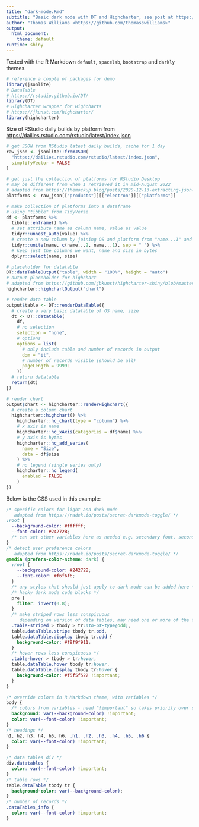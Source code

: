 ```yaml
---
title: "dark-mode.Rmd"
subtitle: "Basic dark mode with DT and Highcharter, see post at https://thomasswilliams.github.io/development/r/2022/08/26/r-markdown-dark-mode-1.html"
author: "Thomas Williams <https://github.com/thomasswilliams>"
output:
  html_document:
    theme: default
runtime: shiny
---
```


Tested with the R Markdown `default`, `spacelab`, `bootstrap` and `darkly` themes.

``` r
# reference a couple of packages for demo
library(jsonlite)
# DataTable
# https://rstudio.github.io/DT/
library(DT)
# Highcharter wrapper for Highcharts
# https://jkunst.com/highcharter/
library(highcharter)
```

Size of RStudio daily builds by platform from <https://dailies.rstudio.com/rstudio/latest/index.json>

```r
# get JSON from RStudio latest daily builds, cache for 1 day
raw_json <- jsonlite::fromJSON(
  "https://dailies.rstudio.com/rstudio/latest/index.json",
  simplifyVector = FALSE
)

# get just the collection of platforms for RStudio Desktop
# may be different from when I retrieved it in mid-August 2022
# adapted from https://themockup.blog/posts/2020-12-13-extracting-json-from-websites-and-public-apis-with-r/
platforms <- raw_json[["products"]][["electron"]][["platforms"]]

# make collection of platforms into a dataframe
# using "tibble" from TidyVerse
df <- platforms %>%
  tibble::enframe() %>%
  # set attribute name as column name, value as value
  tidyr::unnest_auto(value) %>%
  # create a new column by joining OS and platform from "name...1" and "name...2"
  tidyr::unite(name, c(name...2, name...1), sep = " ") %>%
  # keep just the columns we want, name and size in bytes
  dplyr::select(name, size)
```

```r
# placeholder for datatable
DT::dataTableOutput("table", width = "100%", height = "auto")
# output placeholder for highchart
# adapted from https://github.com/jbkunst/highcharter-shiny/blob/master/01-get-started/app.R
highcharter::highchartOutput("chart")

# render data table
output$table <- DT::renderDataTable({
  # create a very basic datatable of OS name, size
  dt <- DT::datatable(
    df,
    # no selection
    selection = "none",
    # options
    options = list(
      # only include table and number of records in output
      dom = "it",
      # number of records visible (should be all)
      pageLength = 9999L
    ))
  # return datatable
  return(dt)
})

# render chart
output$chart <- highcharter::renderHighchart({
  # create a column chart
  highcharter::highchart() %>%
    highcharter::hc_chart(type = "column") %>%
    # x axis is name
    highcharter::hc_xAxis(categories = df$name) %>%
    # y axis is bytes
    highcharter::hc_add_series(
      name = "Size",
      data = df$size
    ) %>%
    # no legend (single series only)
    highcharter::hc_legend(
      enabled = FALSE
    )
})
```

Below is the CSS used in this example:

```css
/* specific colors for light and dark mode
   adapted from https://radek.io/posts/secret-darkmode-toggle/ */
:root {
  --background-color: #ffffff;
  --font-color: #24272B;
  /* can set other variables here as needed e.g. secondary font, secondary background etc. */
}
/* detect user preference colors
   adapted from https://radek.io/posts/secret-darkmode-toggle/ */
@media (prefers-color-scheme: dark) {
  :root {
    --background-color: #24272B;
    --font-color: #f6f6f6;
  }
  /* any styles that should just apply to dark mode can be added here */
  /* hacky dark mode code blocks */
  pre {
    filter: invert(0.8);
  }
  /* make striped rows less conspicuous 
     depending on version of data tables, may need one or more of the following selectors */
  .table-striped > tbody > tr:nth-of-type(odd),
  table.dataTable.stripe tbody tr.odd,
  table.dataTable.display tbody tr.odd {
    background-color: #f9f9f911;
  }
  /* hover rows less conspicuous */
  .table-hover > tbody > tr:hover,
  table.dataTable.hover tbody tr:hover,
  table.dataTable.display tbody tr:hover {
    background-color: #f5f5f522 !important;
  }
}

/* override colors in R Markdown theme, with variables */
body {
  /* colors from variables - need "!important" so takes priority over settings elsewhere */
  background: var(--background-color) !important;
  color: var(--font-color) !important;
}
/* headings */
h1, h2, h3, h4, h5, h6, .h1, .h2, .h3, .h4, .h5, .h6 {
  color: var(--font-color) !important;
}

/* data tables div */
div.datatables {
  color: var(--font-color) !important;
}
/* table rows */
table.dataTable tbody tr {
  background-color: var(--background-color);
}
/* number of records */
.dataTables_info {
  color: var(--font-color) !important;
}
```